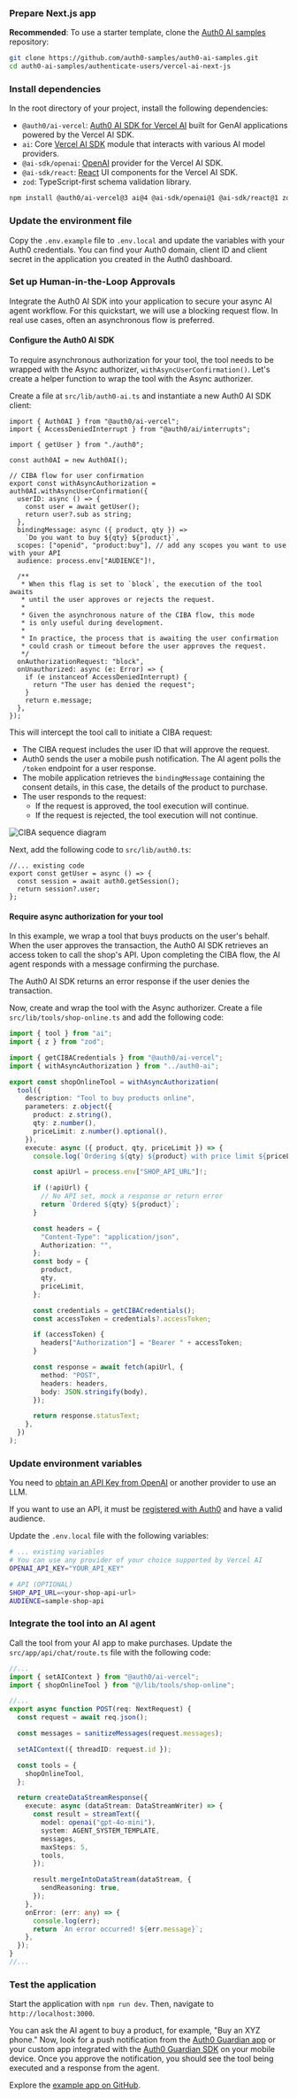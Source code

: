 
<Prerequisites />

### Prepare Next.js app

**Recommended**: To use a starter template, clone the [Auth0 AI samples](https://github.com/auth0-samples/auth0-ai-samples) repository:

```bash wrap lines
git clone https://github.com/auth0-samples/auth0-ai-samples.git
cd auth0-ai-samples/authenticate-users/vercel-ai-next-js
```

### Install dependencies

In the root directory of your project, install the following dependencies:

- `@auth0/ai-vercel`: [Auth0 AI SDK for Vercel AI](https://github.com/auth0-lab/auth0-ai-js/tree/main/packages/ai-vercel) built for GenAI applications powered by the Vercel AI SDK.
- `ai`: Core [Vercel AI SDK](https://sdk.vercel.ai/docs) module that interacts with various AI model providers.
- `@ai-sdk/openai`: [OpenAI](https://sdk.vercel.ai/providers/ai-sdk-providers/openai) provider for the Vercel AI SDK.
- `@ai-sdk/react`: [React](https://react.dev/) UI components for the Vercel AI SDK.
- `zod`: TypeScript-first schema validation library.

```bash wrap lines
npm install @auth0/ai-vercel@3 ai@4 @ai-sdk/openai@1 @ai-sdk/react@1 zod@3
```

### Update the environment file

Copy the `.env.example` file to `.env.local` and update the variables with your Auth0 credentials. You can find your Auth0 domain, client ID and client secret in the application you created in the Auth0 dashboard.

### Set up Human-in-the-Loop Approvals

Integrate the Auth0 AI SDK into your application to secure your async AI agent workflow. For this quickstart, we will use a blocking request flow. In real use cases, often an asynchronous flow is preferred.

#### Configure the Auth0 AI SDK

To require asynchronous authorization for your tool, the tool needs to be wrapped with the Async authorizer, `withAsyncUserConfirmation()`. Let's create a helper function to wrap the tool with the Async authorizer.

Create a file at `src/lib/auth0-ai.ts` and instantiate a new Auth0 AI SDK client:

```tsx src/lib/auth0-ai.ts wrap lines
import { Auth0AI } from "@auth0/ai-vercel";
import { AccessDeniedInterrupt } from "@auth0/ai/interrupts";

import { getUser } from "./auth0";

const auth0AI = new Auth0AI();

// CIBA flow for user confirmation
export const withAsyncAuthorization = auth0AI.withAsyncUserConfirmation({
  userID: async () => {
    const user = await getUser();
    return user?.sub as string;
  },
  bindingMessage: async ({ product, qty }) =>
    `Do you want to buy ${qty} ${product}`,
  scopes: ["openid", "product:buy"], // add any scopes you want to use with your API
  audience: process.env["AUDIENCE"]!,

  /**
   * When this flag is set to `block`, the execution of the tool awaits
   * until the user approves or rejects the request.
   *
   * Given the asynchronous nature of the CIBA flow, this mode
   * is only useful during development.
   *
   * In practice, the process that is awaiting the user confirmation
   * could crash or timeout before the user approves the request.
   */
  onAuthorizationRequest: "block",
  onUnauthorized: async (e: Error) => {
    if (e instanceof AccessDeniedInterrupt) {
      return "The user has denied the request";
    }
    return e.message;
  },
});
```

This will intercept the tool call to initiate a CIBA request:

- The CIBA request includes the user ID that will approve the request.
- Auth0 sends the user a mobile push notification. The AI agent polls the `/token` endpoint for a user response.
- The mobile application retrieves the `bindingMessage` containing the consent details, in this case, the details of the product to purchase.
- The user responds to the request:
  - If the request is approved, the tool execution will continue.
  - If the request is rejected, the tool execution will not continue.

<Frame>
  <img src="/ai/docs/img/async_auth_diagram.png" alt="CIBA sequence diagram" />
</Frame>

Next, add the following code to `src/lib/auth0.ts`:

```tsx src/lib/auth0.ts wrap lines highlight={2-5}
//... existing code
export const getUser = async () => {
  const session = await auth0.getSession();
  return session?.user;
};
```

#### Require async authorization for your tool

In this example, we wrap a tool that buys products on the user's behalf. When the user approves the transaction, the Auth0 AI SDK retrieves an access token to call the shop's API. Upon completing the CIBA flow, the AI agent responds with a message confirming the purchase.

The Auth0 AI SDK returns an error response if the user denies the transaction.

Now, create and wrap the tool with the Async authorizer. Create a file `src/lib/tools/shop-online.ts` and add the following code:

```ts src/lib/tools/shop-online.ts wrap lines
import { tool } from "ai";
import { z } from "zod";

import { getCIBACredentials } from "@auth0/ai-vercel";
import { withAsyncAuthorization } from "../auth0-ai";

export const shopOnlineTool = withAsyncAuthorization(
  tool({
    description: "Tool to buy products online",
    parameters: z.object({
      product: z.string(),
      qty: z.number(),
      priceLimit: z.number().optional(),
    }),
    execute: async ({ product, qty, priceLimit }) => {
      console.log(`Ordering ${qty} ${product} with price limit ${priceLimit}`);

      const apiUrl = process.env["SHOP_API_URL"]!;

      if (!apiUrl) {
        // No API set, mock a response or return error
        return `Ordered ${qty} ${product}`;
      }

      const headers = {
        "Content-Type": "application/json",
        Authorization: "",
      };
      const body = {
        product,
        qty,
        priceLimit,
      };

      const credentials = getCIBACredentials();
      const accessToken = credentials?.accessToken;

      if (accessToken) {
        headers["Authorization"] = "Bearer " + accessToken;
      }

      const response = await fetch(apiUrl, {
        method: "POST",
        headers: headers,
        body: JSON.stringify(body),
      });

      return response.statusText;
    },
  })
);
```

### Update environment variables

You need to [obtain an API Key from OpenAI](https://platform.openai.com/api-keys) or another provider to use an LLM.

If you want to use an API, it must be [registered with Auth0](https://auth0.com/docs/get-started/apis) and have a valid audience.

Update the `.env.local` file with the following variables:

```bash .env.local wrap lines
# ... existing variables
# You can use any provider of your choice supported by Vercel AI
OPENAI_API_KEY="YOUR_API_KEY"

# API (OPTIONAL)
SHOP_API_URL=<your-shop-api-url>
AUDIENCE=sample-shop-api
```

### Integrate the tool into an AI agent

Call the tool from your AI app to make purchases. Update the `src/app/api/chat/route.ts` file with the following code:

```ts src/app/api/chat/route.ts wrap lines highlight={2,3,11,14}
//...
import { setAIContext } from "@auth0/ai-vercel";
import { shopOnlineTool } from "@/lib/tools/shop-online";

//...
export async function POST(req: NextRequest) {
  const request = await req.json();

  const messages = sanitizeMessages(request.messages);

  setAIContext({ threadID: request.id });

  const tools = {
    shopOnlineTool,
  };

  return createDataStreamResponse({
    execute: async (dataStream: DataStreamWriter) => {
      const result = streamText({
        model: openai("gpt-4o-mini"),
        system: AGENT_SYSTEM_TEMPLATE,
        messages,
        maxSteps: 5,
        tools,
      });

      result.mergeIntoDataStream(dataStream, {
        sendReasoning: true,
      });
    },
    onError: (err: any) => {
      console.log(err);
      return `An error occurred! ${err.message}`;
    },
  });
}
//...
```

### Test the application

Start the application with `npm run dev`. Then, navigate to `http://localhost:3000`.

You can ask the AI agent to buy a product, for example, "Buy an XYZ phone." Now, look for a push notification from the [Auth0 Guardian app](https://auth0.com/docs/mfa/auth0-guardian/user-enrollment) or your custom app integrated with the [Auth0 Guardian SDK](https://auth0.com/docs/secure/multi-factor-authentication/auth0-guardian) on your mobile device. Once you approve the notification, you should see the tool being executed and a response from the agent.

Explore the [example app on GitHub](https://github.com/auth0-samples/auth0-ai-samples/tree/main/async-authorization/vercel-ai-next-js).
